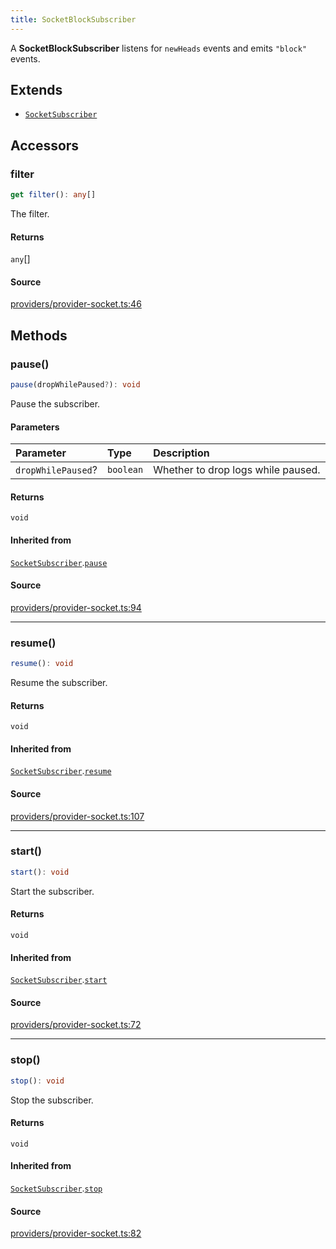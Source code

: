 ```yaml
---
title: SocketBlockSubscriber
---
```


A **SocketBlockSubscriber** listens for `newHeads` events and emits `"block"` events.

## Extends

- [`SocketSubscriber`](/content/classes/SocketSubscriber)

## Accessors

### filter

```ts
get filter(): any[]
```

The filter.

#### Returns

`any`[]

#### Source

[providers/provider-socket.ts:46](https://github.com/dominant-strategies/quais.js/blob/9bfb949cc06bcfbb7d38a4e546f9ef7f1b4677ea/src/providers/provider-socket.ts#L46)

## Methods

### pause()

```ts
pause(dropWhilePaused?): void
```

Pause the subscriber.

#### Parameters

| Parameter | Type | Description |
| :------ | :------ | :------ |
| `dropWhilePaused`? | `boolean` | Whether to drop logs while paused. |

#### Returns

`void`

#### Inherited from

[`SocketSubscriber`](/content/classes/SocketSubscriber).[`pause`](/content/classes/SocketSubscriber#pause)

#### Source

[providers/provider-socket.ts:94](https://github.com/dominant-strategies/quais.js/blob/9bfb949cc06bcfbb7d38a4e546f9ef7f1b4677ea/src/providers/provider-socket.ts#L94)

***

### resume()

```ts
resume(): void
```

Resume the subscriber.

#### Returns

`void`

#### Inherited from

[`SocketSubscriber`](/content/classes/SocketSubscriber).[`resume`](/content/classes/SocketSubscriber#resume)

#### Source

[providers/provider-socket.ts:107](https://github.com/dominant-strategies/quais.js/blob/9bfb949cc06bcfbb7d38a4e546f9ef7f1b4677ea/src/providers/provider-socket.ts#L107)

***

### start()

```ts
start(): void
```

Start the subscriber.

#### Returns

`void`

#### Inherited from

[`SocketSubscriber`](/content/classes/SocketSubscriber).[`start`](/content/classes/SocketSubscriber#start)

#### Source

[providers/provider-socket.ts:72](https://github.com/dominant-strategies/quais.js/blob/9bfb949cc06bcfbb7d38a4e546f9ef7f1b4677ea/src/providers/provider-socket.ts#L72)

***

### stop()

```ts
stop(): void
```

Stop the subscriber.

#### Returns

`void`

#### Inherited from

[`SocketSubscriber`](/content/classes/SocketSubscriber).[`stop`](/content/classes/SocketSubscriber#stop)

#### Source

[providers/provider-socket.ts:82](https://github.com/dominant-strategies/quais.js/blob/9bfb949cc06bcfbb7d38a4e546f9ef7f1b4677ea/src/providers/provider-socket.ts#L82)
